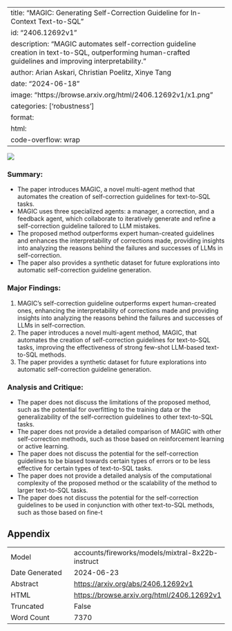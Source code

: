 
---
title: "MAGIC: Generating Self-Correction Guideline for In-Context Text-to-SQL"
id: "2406.12692v1"
description: "MAGIC automates self-correction guideline creation in text-to-SQL, outperforming human-crafted guidelines and improving interpretability."
author: Arian Askari, Christian Poelitz, Xinye Tang
date: "2024-06-18"
image: "https://browse.arxiv.org/html/2406.12692v1/x1.png"
categories: ['robustness']
format:
  html:
    code-overflow: wrap
---

![](https://browse.arxiv.org/html/2406.12692v1/x1.png)

### Summary:

- The paper introduces MAGIC, a novel multi-agent method that automates the creation of self-correction guidelines for text-to-SQL tasks.
- MAGIC uses three specialized agents: a manager, a correction, and a feedback agent, which collaborate to iteratively generate and refine a self-correction guideline tailored to LLM mistakes.
- The proposed method outperforms expert human-created guidelines and enhances the interpretability of corrections made, providing insights into analyzing the reasons behind the failures and successes of LLMs in self-correction.
- The paper also provides a synthetic dataset for future explorations into automatic self-correction guideline generation.

### Major Findings:

1. MAGIC's self-correction guideline outperforms expert human-created ones, enhancing the interpretability of corrections made and providing insights into analyzing the reasons behind the failures and successes of LLMs in self-correction.
2. The paper introduces a novel multi-agent method, MAGIC, that automates the creation of self-correction guidelines for text-to-SQL tasks, improving the effectiveness of strong few-shot LLM-based text-to-SQL methods.
3. The paper provides a synthetic dataset for future explorations into automatic self-correction guideline generation.

### Analysis and Critique:

- The paper does not discuss the limitations of the proposed method, such as the potential for overfitting to the training data or the generalizability of the self-correction guidelines to other text-to-SQL tasks.
- The paper does not provide a detailed comparison of MAGIC with other self-correction methods, such as those based on reinforcement learning or active learning.
- The paper does not discuss the potential for the self-correction guidelines to be biased towards certain types of errors or to be less effective for certain types of text-to-SQL tasks.
- The paper does not provide a detailed analysis of the computational complexity of the proposed method or the scalability of the method to larger text-to-SQL tasks.
- The paper does not discuss the potential for the self-correction guidelines to be used in conjunction with other text-to-SQL methods, such as those based on fine-t

## Appendix

|          |          |
|----------|----------|
| Model     | accounts/fireworks/models/mixtral-8x22b-instruct       |
| Date Generated     | 2024-06-23       |
| Abstract | [https://arxiv.org/abs/2406.12692v1](https://arxiv.org/abs/2406.12692v1)        |
| HTML     | [https://browse.arxiv.org/html/2406.12692v1](https://browse.arxiv.org/html/2406.12692v1)       |
| Truncated       | False       |
| Word Count       | 7370       |